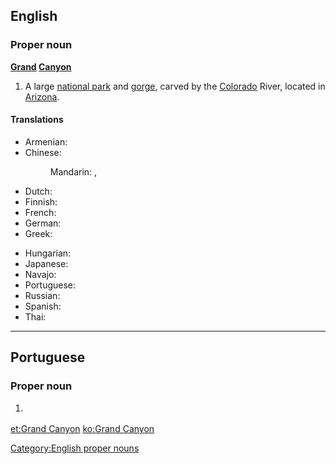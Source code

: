 ==English==
{{wikipedia}}

===Proper noun===
'''[[grand|Grand]] [[canyon|Canyon]]'''

# A large [[national park]] and [[gorge]], carved by the [[Colorado]] River, located in [[Arizona]].

====Translations====
{{trans-top|large national park and gorge}}
* Armenian: {{t|hy|Գրանդ Կանյոն|sc=Armn}}
* Chinese:
*: Mandarin: {{t+|cmn|科羅拉多大峽谷|sc=Hani}}, {{t|cmn|科罗拉多大峡谷|tr=Kēluólāduō Dàxiágǔ|sc=Hani}}
* Dutch: {{t|nl|Grand Canyon}}
* Finnish: {{t|fi|Grand Canyon}}
* French: {{t|fr|Grand Canyon|m}}
* German: {{t|de|Grand Canyon|m}}
* Greek: {{t|el|Γκραν Κάνυον|n|tr=Gran Kányon|sc=Grek}}
{{trans-mid}}
* Hungarian: {{t|hu|Grand Canyon}}
* Japanese: {{t|ja|グランドキャニオン|tr=Gurando-Kyanion}}
* Navajo: {{t|nv|Bidááʼ Haʼaztʼiʼ Tsékooh}}
* Portuguese: {{t|pt|Grand Canyon|m}}
* Russian: {{t|ru|Гранд-Каньон|m|tr=Grand-Kan’jón}}
* Spanish: {{t|es|Gran Cañón|m}}
* Thai: {{t|th|แกรนด์แคนยอน|tr=graen-kaenyon}}
{{trans-bottom}}

[[Category:English proper nouns]]

----

==Portuguese==

===Proper noun===
{{pt-proper noun|m}}

# {{l|en|Grand Canyon}} {{gloss|large national park and gorge in the United States}}

[[et:Grand Canyon]]
[[ko:Grand Canyon]]
